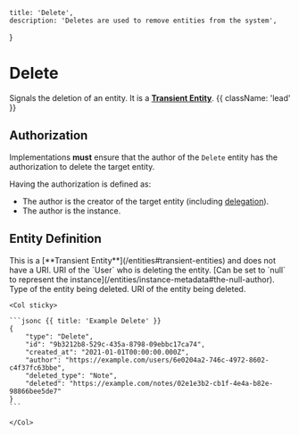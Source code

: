     title: 'Delete',
    description: 'Deletes are used to remove entities from the system',
}

# Delete

Signals the deletion of an entity. It is a [**Transient Entity**](/entities#transient-entities). {{ className: 'lead' }}

## Authorization

Implementations **must** ensure that the author of the `Delete` entity has the authorization to delete the target entity.

Having the authorization is defined as:
- The author is the creator of the target entity (including [delegation](/federation/delegation)).
- The author is the instance.

## Entity Definition

<Row>
    <Col>
        <Properties name="Delete">
            <Property name="uri" type="null" required={false}>
                This is a [**Transient Entity**](/entities#transient-entities) and does not have a URI.
            </Property>
            <Property name="author" type="URI | null" required={true} typeLink="/types#uri">
                URI of the `User` who is deleting the entity. [Can be set to `null` to represent the instance](/entities/instance-metadata#the-null-author).
            </Property>
            <Property name="deleted_type" type="string" required={true}>
                Type of the entity being deleted.
            </Property>
            <Property name="deleted" type="URI" required={true} typeLink="/types#uri">
                URI of the entity being deleted.
            </Property>
        </Properties>
    </Col>

    <Col sticky>

    ```jsonc {{ title: 'Example Delete' }}
    {
        "type": "Delete",
        "id": "9b3212b8-529c-435a-8798-09ebbc17ca74",
        "created_at": "2021-01-01T00:00:00.000Z",
        "author": "https://example.com/users/6e0204a2-746c-4972-8602-c4f37fc63bbe",
        "deleted_type": "Note",
        "deleted": "https://example.com/notes/02e1e3b2-cb1f-4e4a-b82e-98866bee5de7"
    }
    ```

    </Col>
</Row>